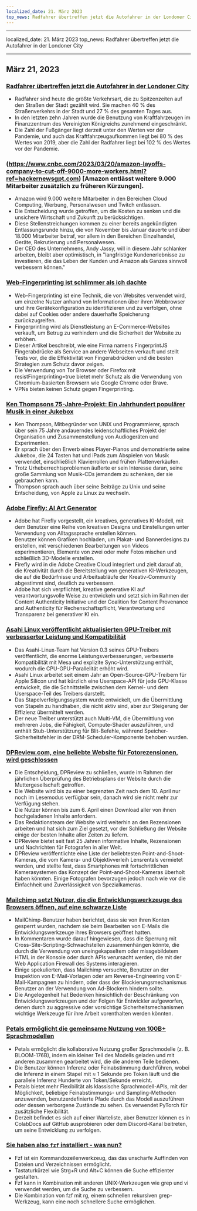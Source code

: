 ```yaml
---
localized_date: 21. März 2023
top_news: Radfahrer übertreffen jetzt die Autofahrer in der Londoner City
---
```


---

localized_date: 21. März 2023
top_news: Radfahrer übertreffen jetzt die Autofahrer in der Londoner City

---



<CallToAction />

<Steps>

## März 21, 2023

### [Radfahrer übertreffen jetzt die Autofahrer in der Londoner City](https://www.forbes.com/sites/carltonreid/2023/03/01/cyclists-now-outnumber-motorists-in-city-of-london/?ref=hackernewsgpt.com)

- Radfahrer sind heute die größte Verkehrsart, die zu Spitzenzeiten auf den Straßen der Stadt gezählt wird. Sie machen 40 % des Straßenverkehrs in der Stadt und 27 % des gesamten Tages aus.
- In den letzten zehn Jahren wurde die Benutzung von Kraftfahrzeugen im Finanzzentrum des Vereinigten Königreichs zunehmend eingeschränkt.
- Die Zahl der Fußgänger liegt derzeit unter den Werten vor der Pandemie, und auch das Kraftfahrzeugaufkommen liegt bei 80 % des Wertes von 2019, aber die Zahl der Radfahrer liegt bei 102 % des Wertes vor der Pandemie.

### (https://www.cnbc.com/2023/03/20/amazon-layoffs-company-to-cut-off-9000-more-workers.html?ref=hackernewsgpt.com) [Amazon entlässt weitere 9.000 Mitarbeiter zusätzlich zu früheren Kürzungen].

- Amazon wird 9.000 weitere Mitarbeiter in den Bereichen Cloud Computing, Werbung, Personalwesen und Twitch entlassen.
- Die Entscheidung wurde getroffen, um die Kosten zu senken und die unsichere Wirtschaft und Zukunft zu berücksichtigen.
- Diese Stellenstreichungen kommen zu einer bereits angekündigten Entlassungsrunde hinzu, die von November bis Januar dauerte und über 18.000 Mitarbeiter betraf, vor allem in den Bereichen Einzelhandel, Geräte, Rekrutierung und Personalwesen.
- Der CEO des Unternehmens, Andy Jassy, will in diesem Jahr schlanker arbeiten, bleibt aber optimistisch, in "langfristige Kundenerlebnisse zu investieren, die das Leben der Kunden und Amazon als Ganzes sinnvoll verbessern können."

### [Web-Fingerprinting ist schlimmer als ich dachte](https://www.bitestring.com/posts/2023-03-19-web-fingerprinting-is-worse-than-I-thought.html?ref=hackernewsgpt.com)

- Web-Fingerprinting ist eine Technik, die von Websites verwendet wird, um einzelne Nutzer anhand von Informationen über ihren Webbrowser und ihre Gerätekonfiguration zu identifizieren und zu verfolgen, ohne dabei auf Cookies oder andere dauerhafte Speicherung zurückzugreifen.
- Fingerprinting wird als Dienstleistung an E-Commerce-Websites verkauft, um Betrug zu verhindern und die Sicherheit der Website zu erhöhen.
- Dieser Artikel beschreibt, wie eine Firma namens FingerprintJS Fingerabdrücke als Service an andere Webseiten verkauft und stellt Tests vor, die die Effektivität von Fingerabdrücken und die besten Strategien zum Schutz davor zeigen.
- Die Verwendung von Tor Browser oder Firefox mit resistFingerprinting=true bietet mehr Schutz als die Verwendung von Chromium-basierten Browsern wie Google Chrome oder Brave.
- VPNs bieten keinen Schutz gegen Fingerprinting.

### [Ken Thompsons 75-Jahre-Projekt: Ein Jahrhundert populärer Musik in einer Jukebox](https://www.youtube.com/watch?v=kaandEt_pKw&ref=hackernewsgpt.com)

- Ken Thompson, Mitbegründer von UNIX und Programmierer, sprach über sein 75 Jahre andauerndes leidenschaftliches Projekt der Organisation und Zusammenstellung von Audiogeräten und Experimenten.
- Er sprach über den Erwerb eines Player-Pianos und demonstrierte seine Jukebox, die 24 Tasten hat und iPads zum Abspielen von Musik verwendet, einschließlich Klavierrollen und frühen Plattenverkäufen.
- Trotz Urheberrechtsproblemen äußerte er sein Interesse daran, seine große Sammlung von Musik-CDs jemandem zu schenken, der sie gebrauchen kann.
- Thompson sprach auch über seine Beiträge zu Unix und seine Entscheidung, von Apple zu Linux zu wechseln.

### [Adobe Firefly: AI Art Generator](https://www.adobe.com/sensei/generative-ai/firefly.html?ref=hackernewsgpt.com)

- Adobe hat Firefly vorgestellt, ein kreatives, generatives KI-Modell, mit dem Benutzer eine Reihe von kreativen Designs und Einstellungen unter Verwendung von Alltagssprache erstellen können.
- Benutzer können Grafiken hochladen, um Plakat- und Bannerdesigns zu erstellen, mit verschiedenen Bearbeitungen von Videos experimentieren, Elemente von zwei oder mehr Fotos mischen und schließlich 3D-Modelle erstellen.
- Firefly wird in die Adobe Creative Cloud integriert und zielt darauf ab, die Kreativität durch die Bereitstellung von generativen KI-Werkzeugen, die auf die Bedürfnisse und Arbeitsabläufe der Kreativ-Community abgestimmt sind, deutlich zu verbessern.
- Adobe hat sich verpflichtet, kreative generative KI auf verantwortungsvolle Weise zu entwickeln und setzt sich im Rahmen der Content Authenticity Initiative und der Coalition for Content Provenance and Authenticity für Rechenschaftspflicht, Verantwortung und Transparenz bei generativer KI ein.

### [Asahi Linux veröffentlicht aktualisierten GPU-Treiber mit verbesserter Leistung und Kompatibilität](https://asahilinux.org/2023/03/road-to-vulkan/?ref=hackernewsgpt.com)

- Das Asahi-Linux-Team hat Version 0.3 seines GPU-Treibers veröffentlicht, die enorme Leistungsverbesserungen, verbesserte Kompatibilität mit Mesa und explizite Sync-Unterstützung enthält, wodurch die CPU-GPU-Parallelität erhöht wird.
- Asahi Linux arbeitet seit einem Jahr an Open-Source-GPU-Treibern für Apple Silicon und hat kürzlich eine Userspace-API für jede GPU-Klasse entwickelt, die die Schnittstelle zwischen dem Kernel- und dem Userspace-Teil des Treibers darstellt.
- Das Stapelverfolgungssystem wurde entwickelt, um die Übermittlung von Stapeln zu handhaben, die nicht aktiv sind, aber zur Steigerung der Effizienz übermittelt werden.
- Der neue Treiber unterstützt auch Multi-VM, die Übermittlung von mehreren Jobs, die Fähigkeit, Compute-Shader auszuführen, und enthält Stub-Unterstützung für Blit-Befehle, während Speicher-Sicherheitsfehler in der DRM-Scheduler-Komponente behoben wurden.

### [DPReview.com, eine beliebte Website für Fotorezensionen, wird geschlossen](https://www.dpreview.com/news/5901145460/dpreview-com-to-close?ref=hackernewsgpt.com)

- Die Entscheidung, DPReview zu schließen, wurde im Rahmen der jährlichen Überprüfung des Betriebsplans der Website durch die Muttergesellschaft getroffen.
- Die Website wird bis zu einer begrenzten Zeit nach dem 10. April nur noch im Lesemodus verfügbar sein, danach wird sie nicht mehr zur Verfügung stehen.
- Die Nutzer können bis zum 6. April einen Download aller von ihnen hochgeladenen Inhalte anfordern.
- Das Redaktionsteam der Website wird weiterhin an den Rezensionen arbeiten und hat sich zum Ziel gesetzt, vor der Schließung der Website einige der besten Inhalte aller Zeiten zu liefern.
- DPReview bietet seit fast 25 Jahren informative Inhalte, Rezensionen und Nachrichten für Fotografen in aller Welt.
- DPReview veröffentlichte eine Liste der beliebtesten Point-and-Shoot-Kameras, die vom Kamera- und Objektivverleih Lensrentals vermietet werden, und stellte fest, dass Smartphones mit fortschrittlichen Kamerasystemen das Konzept der Point-and-Shoot-Kameras überholt haben könnten. Einige Fotografen bevorzugen jedoch nach wie vor die Einfachheit und Zuverlässigkeit von Spezialkameras.

### [Mailchimp setzt Nutzer, die die Entwicklungswerkzeuge des Browsers öffnen, auf eine schwarze Liste](http://news.ycombinator.com/item?id=35235732&ref=hackernewsgpt.com)

- MailChimp-Benutzer haben berichtet, dass sie von ihren Konten gesperrt wurden, nachdem sie beim Bearbeiten von E-Mails die Entwicklungswerkzeuge ihres Browsers geöffnet hatten.
- In Kommentaren wurde darauf hingewiesen, dass die Sperrung mit Cross-Site-Scripting-Schwachstellen zusammenhängen könnte, die durch die Verwendung von uneingekapseltem oder missgebildetem HTML in der Konsole oder durch APIs verursacht werden, die mit der Web Application Firewall des Systems interagieren.
- Einige spekulierten, dass Mailchimp versuchte, Benutzer an der Inspektion von E-Mail-Vorlagen oder am Reverse-Engineering von E-Mail-Kampagnen zu hindern, oder dass der Blockierungsmechanismus Benutzer an der Verwendung von Ad-Blockern hindern sollte.
- Die Angelegenheit hat Bedenken hinsichtlich der Beschränkung von Entwicklungswerkzeugen und der Folgen für Entwickler aufgeworfen, denen durch zu aggressive oder vorsichtige Sicherheitsmechanismen wichtige Werkzeuge für ihre Arbeit vorenthalten werden könnten.

### [Petals ermöglicht die gemeinsame Nutzung von 100B+ Sprachmodellen](https://petals.ml/?ref=hackernewsgpt.com)

- Petals ermöglicht die kollaborative Nutzung großer Sprachmodelle (z. B. BLOOM-176B), indem ein kleiner Teil des Modells geladen und mit anderen zusammen gearbeitet wird, die die anderen Teile bedienen.
- Die Benutzer können Inferenz oder Feinabstimmung durchführen, wobei die Inferenz in einem Stapel mit ≈ 1 Sekunde pro Token läuft und die parallele Inferenz Hunderte von Token/Sekunde erreicht.
- Petals bietet mehr Flexibilität als klassische Sprachmodell-APIs, mit der Möglichkeit, beliebige Feinabstimmungs- und Sampling-Methoden anzuwenden, benutzerdefinierte Pfade durch das Modell auszuführen oder dessen verborgene Zustände zu sehen. Es verwendet PyTorch für zusätzliche Flexibilität.
- Derzeit befindet es sich auf einer Warteliste, aber Benutzer können es in ColabDocs auf GitHub ausprobieren oder dem Discord-Kanal beitreten, um seine Entwicklung zu verfolgen.

### [Sie haben also `fzf` installiert - was nun?](https://andrew-quinn.me/fzf/?ref=hackernewsgpt.com)

- Fzf ist ein Kommandozeilenwerkzeug, das das unscharfe Auffinden von Dateien und Verzeichnissen ermöglicht.
- Tastaturkürzel wie Strg+R und Alt+C können die Suche effizienter gestalten.
- Fzf kann in Kombination mit anderen UNIX-Werkzeugen wie grep und vi verwendet werden, um die Suche zu verbessern.
- Die Kombination von fzf mit rg, einem schnellen rekursiven grep-Werkzeug, kann eine noch schnellere Suche ermöglichen.

</Steps>
